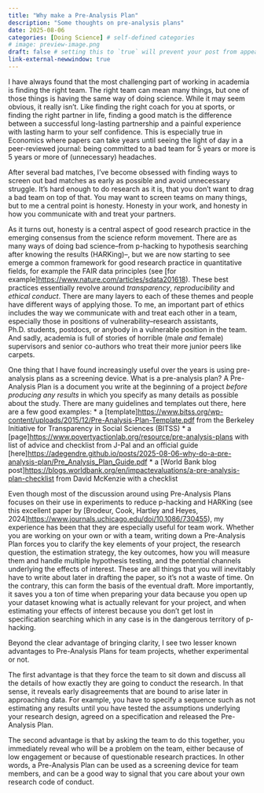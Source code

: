 ```yaml
---
title: "Why make a Pre-Analysis Plan"
description: "Some thoughts on pre-analysis plans"
date: 2025-08-06
categories: [Doing Science] # self-defined categories
# image: preview-image.png
draft: false # setting this to `true` will prevent your post from appearing on your listing page until you're ready!
link-external-newwindow: true
---
```



I have always found that the most challenging part of working in academia is finding the right team. The right team can mean many things, but one of those things is having the same way of doing science. While it may seem obvious, it really isn't. Like finding the right coach for you at sports, or finding the right partner in life, finding a good match is the difference between a successful long-lasting partnership and a painful experience with lasting harm to your self confidence. This is especially true in Economics where papers can take years until seeing the light of day in a peer-reviewed journal: being committed to a bad team for 5 years or more is 5 years or more of (unnecessary) headaches.  

After several bad matches, I've become obsessed with finding ways to screen out bad matches as early as possible and avoid unnecessary struggle. It's hard enough to do research as it is, that you don't want to drag a bad team on top of that. You may want to screen teams on many things, but to me a central point is honesty. Honesty in your work, and honesty in how you communicate with and treat your partners. 

As it turns out, honesty is a central aspect of good research practice in the emerging consensus from the science reform movement. There are as many ways of doing bad science--from p-hacking to hypothesis searching after knowing the results (HARKing)--, but we are now starting to see emerge a common framework for good research practice in quantitative fields, for example the FAIR data principles (see [for example]<https://www.nature.com/articles/sdata201618>). These best practices essentially revolve around *transparency*, *reproducibility* and *ethical conduct*. There are many layers to each of these themes and people have different ways of applying those. To me, an important part of ethics includes the way we communicate with and treat each other in a team, especially those in positions of vulnerability--research assistants, Ph.D. students, postdocs, or anybody in a vulnerable position in the team. And sadly, academia is full of stories of horrible (male *and* female) supervisors and senior co-authors who treat their more junior peers like carpets. 

One thing that I have found increasingly useful over the years is using pre-analysis plans as a screening device. What is a pre-analysis plan? A Pre-Analysis Plan is a document you write at the beginning of a project *before producing any results* in which you specify as many details as possible about the study. There are many guidelines and templates out there, here are a few good examples: 
* a [template]<https://www.bitss.org/wp-content/uploads/2015/12/Pre-Analysis-Plan-Template.pdf> from the Berkeley Initiative for Transparency in Social Sciences (BITSS)
* a [page]<https://www.povertyactionlab.org/resource/pre-analysis-plans> with list of advice and checklist from J-Pal and an official guide [here]<https://adegendre.github.io/posts/2025-08-06-why-do-a-pre-analysis-plan/Pre_Analysis_Plan_Guide.pdf>
* a [World Bank blog post]<https://blogs.worldbank.org/en/impactevaluations/a-pre-analysis-plan-checklist> from David McKenzie with a checklist 

Even though most of the discussion around using Pre-Analysis Plans focuses on their use in experiments to reduce p-hacking and HARKing (see this excellent paper by [Brodeur, Cook, Hartley and Heyes, 2024]<https://www.journals.uchicago.edu/doi/10.1086/730455>), my experience has been that they are especially useful for team work. Whether you are working on your own or with a team, writing down a Pre-Analysis Plan forces you to clarify the key elements of your project, the research question, the estimation strategy, the key outcomes, how you will measure them and handle multiple hypothesis testing, and the potential channels underlying the effects of interest. These are all things that you will inevitably have to write about later in drafting the paper, so it's not a waste of time. On the contrary, this can form the basis of the eventual draft. More importantly, it saves you a ton of time when preparing your data because you open up your dataset knowing what is actually relevant for your project, and when estimating your effects of interest because you don't get lost in specification searching which in any case is in the dangerous territory of p-hacking.

Beyond the clear advantage of bringing clarity, I see two lesser known advantages to Pre-Analysis Plans for team projects, whether experimental or not. 

The first advantage is that they force the team to sit down and discuss all the details of how exactly they are going to conduct the research. In that sense, it reveals early disagreements that are bound to arise later in approaching data. For example, you have to specify a sequence such as not estimating any results until you have tested the assumptions underlying your research design, agreed on a specification and released the Pre-Analysis Plan. 

The second advantage is that by asking the team to do this together, you immediately reveal who will be a problem on the team, either because of low engagement or because of questionable research practices. In other words, a Pre-Analysis Plan can be used as a screening device for team members, and can be a good way to signal that you care about your own research code of conduct. 





